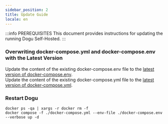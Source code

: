 ```yaml
---
sidebar_position: 2
title: Update Guide
locale: en
---
```


:::info PREREQUISITES
This document provides instructions for updating the running Dogu Self-Hosted.
:::

### Overwriting docker-compose.yml and docker-compose.env with the Latest Version

Update the content of the existing docker-compose.env file to the [latest version of docker-compose.env](https://github.com/dogu-team/dogu/blob/main/docker-compose.env).  
Update the content of the existing docker-compose.yml file to the [latest version of docker-compose.yml](https://github.com/dogu-team/dogu/blob/main/docker-compose.yml).

### Restart Dogu

```
docker ps -qa | xargs -r docker rm -f
docker compose -f ./docker-compose.yml --env-file ./docker-compose.env --verbose up -d
```
